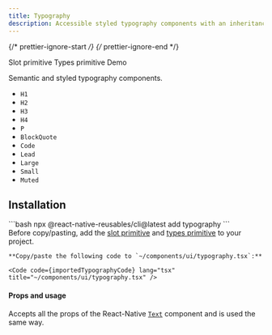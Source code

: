 ```yaml
---
title: Typography
description: Accessible styled typography components with an inheritance system.
---
```


{/* prettier-ignore-start */}
{/* prettier-ignore-end */}



<LinkButton href="/primitives/slot">
  Slot primitive
</LinkButton>
<LinkButton href="/primitives/types">
  Types primitive
</LinkButton>
<LinkButton target="_blank" href="https://rnr-showcase.vercel.app/typography">
  Demo
</LinkButton>

<br />

Semantic and styled typography components.

- `H1`
- `H2`
- `H3`
- `H4`
- `P`
- `BlockQuote`
- `Code`
- `Lead`
- `Large`
- `Small`
- `Muted`

## Installation

<Tabs>
  <TabItem label='CLI'> 
    ```bash
    npx @react-native-reusables/cli@latest add typography
    ```
  </TabItem>
  <TabItem label='Manual'>
    <Aside type="tip" title="Dependencies">
        Before copy/pasting, add the <a href="/primitives/slot" className='text-white font-bold'>slot primitive</a> and <a href="/primitives/types" className='text-white font-bold'>types primitive</a> to your project.
    </Aside>

    **Copy/paste the following code to `~/components/ui/typography.tsx`:**

    <Code code={importedTypographyCode} lang="tsx" title="~/components/ui/typography.tsx" />
  </TabItem>
</Tabs>


#### Props and usage

Accepts all the props of the React-Native [`Text`](https://reactnative.dev/docs/text#props) component and is used the same way.